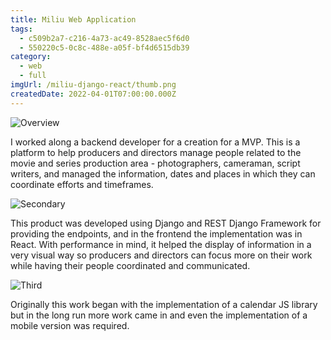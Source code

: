 ```yaml
---
title: Miliu Web Application
tags:
  - c509b2a7-c216-4a73-ac49-8528aec5f6d0
  - 550220c5-0c8c-488e-a05f-bf4d6515db39
category:
  - web
  - full
imgUrl: /miliu-django-react/thumb.png
createdDate: 2022-04-01T07:00:00.000Z
---
```


![Overview](/miliu-django-react/1.jpg)

I worked along a backend developer for a creation for a MVP. This is a platform to help producers and directors manage people related to the movie and series production area - photographers, cameraman, script writers, and managed the information, dates and places in which they can coordinate efforts and timeframes.

![Secondary](/miliu-django-react/2.jpg)

This product was developed using Django and REST Django Framework for providing the endpoints, and in the frontend the implementation was in React. With performance in mind, it helped the display of information in a very visual way so producers and directors can focus more on their work while having their people coordinated and communicated.

![Third](/miliu-django-react/3.jpg)

Originally this work began with the implementation of a calendar JS library but in the long run more work came in and even the implementation of a mobile version was required.
